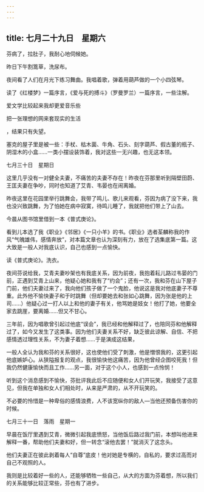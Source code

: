 ```yaml
---
---
---
```

title: 七月二十九日　星期六
---




芬病了，拉肚子，我耐心地伺候她。

昨日下午割篙草，洗尿布。

夜间看了人们在月光下练习舞曲。我唱着歌，弹着用葫芦做的一个小四弦琴。

读了《红楼梦》一篇序言，《爱与死的搏斗》（罗曼罗兰）一篇序言，一些注解。

爱文学比较起来我却更爱音乐些

把一张理想的网来套现实的生活

，结果只有失望。

塞克的屋子里是被一些：手杖、枯木菌、牛角、石头、刻字葫芦、假古董的瓶子、阴湿木的小盒……一类小摆设装饰着，我对这些一无兴趣，也无这本领。





七月三十日　星期日


这里几乎没有一对健全夫妻，不痛苦的夫妻不存在！昨夜在芬那里听到隔壁田蔚、王匡夫妻在争吵，同时也知道了艾青、韦晏也在闹离婚。

昨夜这里在花园里举行跳舞会，我带了鸣儿、歌儿来观看，芬因为病了没下来，我也没兴致跳舞，为了怕她在病中寂寞，待鸣儿睡了，我就把他们带上了山去。

今晨从图书馆里借到一本《普式庚论》。

看到儿本选了我《职业》《邻居》《一只小羊》的书。《职业》选者荃麟称我的作风“气魄雄伟，感情奔放”，对本篇文章也认为深刻有力，放在了选集底第一篇。这大致是一般人对我底认识，自己也感到一点愉快。

读《普式庚论》。洗衣。

夜间芬说给我，艾青夫妻吵架也有我底关系，因为前夜，我抱着耘儿路过韦晏的门前，正遇到艾青上山来，他疑心她和我有了“约会”；还有一次，我和芬在山下屋子门前，他们夫妻过来了，我向他们孩子做了一个鬼脸，他说这是我对他底妻子不尊重。此外他不愉快妻子和于时跳舞（但却要她去和张如心跳舞，因为张是他的上司……）他疑心过一打人以上和他的妻子有关，他骂她是妓女！他打了她，他要全家去跳崖，要离婚……但又不甘心。

三年前，因为唱歌曾引起过他底“误会”，我已经和他解释过了，也陪同芬和他解释过了，如今又发生了这类事。因为他们夫妻关系不好，缺乏彼此谅解、自信、不把感情透过理性关系，不为妻子着想……于是演成这结果，

一般人全认为我和芬的关系很好，这也使他们受了刺激，他是憎恨我的，这更引起他底嫉妒心。从狭隘报复的观点，我很愉快他这痛苦，因为他曾经企图咬死我！但我仍然健康愉快而且工作……另一面，对于这个小人，也感到一点怜悯！

听到这个消息感到不愉快，芬批评我此后不应随便和女人们开玩笑，我接受了这意见，但我在单独和女人们相处时，从来是严肃的，从不开玩笑的。

不必要的怜惜是一种卑俗的感情浪费，人不该宽纵你的敌人―当他还预备伤害你的时候。





七月三十一日　落雨　星期一


早晨在饭厅里遇到艾青，微微引起我底愤怒，当他饭后路过我门前，本想叫他进来解释一番，帮助他们夫妻和好，但一转念“滚他去罢！”就消灭了这念头。

他们夫妻正在彼此剥着每人“自尊”底皮！他对她是专横的，自私的，要求过高而对自己不观照的人。

我则是比较着好一些的人，还能够牺牲一些自己，从大的方面为芬着想，所以我们的关系能够比较正常些，芬也有了进步。